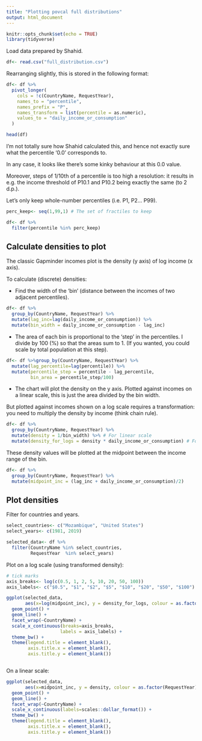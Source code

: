 ```yaml
---
title: "Plotting povcal full distributions"
output: html_document
---
```


```r
knitr::opts_chunk$set(echo = TRUE)
library(tidyverse)
```

Load data prepared by Shahid.
```r
df<- read.csv("full_distribution.csv")

```




Rearranging slightly, this is stored in the following format:
```r

df<- df %>%
  pivot_longer(
    cols = !c(CountryName, RequestYear),
    names_to = "percentile",
    names_prefix = "P",
    names_transform = list(percentile = as.numeric),
    values_to = "daily_income_or_consumption"
  )

head(df)
```

I'm not totally sure how Shahid calculated this, and hence not exactly sure what the percentile '0.0' corresponds to.

In any case, it looks like there's some kinky behaviour at this 0.0 value.

Moreover, steps of 1/10th of a percentile is too high a resolution: it results in e.g. the income threshold of P10.1 and P10.2 being exactly the same (to 2 d.p.).

Let's only keep whole-number percentiles (i.e. P1, P2... P99).


```r

perc_keep<- seq(1,99,1) # The set of fractiles to keep

df<- df %>%
  filter(percentile %in% perc_keep)
```

## Calculate densities to plot

The classic Gapminder incomes plot is the density (y axis) of log income (x axis).

To calculate (discrete) densities:

- Find the width of the 'bin' (distance between the incomes of two adjacent percentiles). 

```r
df<- df %>%
  group_by(CountryName, RequestYear) %>%
  mutate(lag_inc=lag(daily_income_or_consumption)) %>%
  mutate(bin_width = daily_income_or_consumption - lag_inc)
```



- The area of each bin is proportional to the 'step' in the percentiles. I divide by 100 (%) so that the areas sum to 1. (If you wanted, you could scale by total population at this step).

```r
df<- df %>%group_by(CountryName, RequestYear) %>%
  mutate(lag_percentile=lag(percentile)) %>%
  mutate(percentile_step = percentile - lag_percentile,
         bin_area = percentile_step/100)
```


- The chart will plot the density on the y axis. Plotted against incomes on a linear scale, this is just the area divided by the bin width.

But plotted against incomes shown on a log scale requires a transformation: you need to multiply the density by income (think chain rule).

```r
df<- df %>%
  group_by(CountryName, RequestYear) %>%
  mutate(density = 1/bin_width) %>% # For linear scale
  mutate(density_for_logs = density * daily_income_or_consumption) # For log scale

```

These density values will be plotted at the midpoint between the income range of the bin.
```r
df<- df %>%
  group_by(CountryName, RequestYear) %>%
  mutate(midpoint_inc = (lag_inc + daily_income_or_consumption)/2)
```


## Plot densities


Filter for countries and years.

```r

select_countries<- c("Mozambique", "United States")
select_years<- c(1981, 2019)

selected_data<- df %>%
  filter(CountryName %in% select_countries,
         RequestYear  %in% select_years)

```


Plot on a log scale (using transformed density):
```r

# tick marks
axis_breaks<- log(c(0.5, 1, 2, 5, 10, 20, 50, 100))
axis_labels<- c("$0.5", "$1", "$2", "$5", "$10", "$20", "$50", "$100")

ggplot(selected_data,
       aes(x=log(midpoint_inc), y = density_for_logs, colour = as.factor(RequestYear)))+
  geom_point() +
  geom_line() +
  facet_wrap(~CountryName) +
  scale_x_continuous(breaks=axis_breaks,
                    labels = axis_labels) +
  theme_bw() +
  theme(legend.title = element_blank(),
        axis.title.x = element_blank(),
        axis.title.y = element_blank())



```

On a linear scale:
```r

ggplot(selected_data,
       aes(x=midpoint_inc, y = density, colour = as.factor(RequestYear))) +
  geom_point() +
  geom_line() +
  facet_wrap(~CountryName) +
  scale_x_continuous(labels=scales::dollar_format()) +
  theme_bw() +
  theme(legend.title = element_blank(),
        axis.title.x = element_blank(),
        axis.title.y = element_blank())
```

